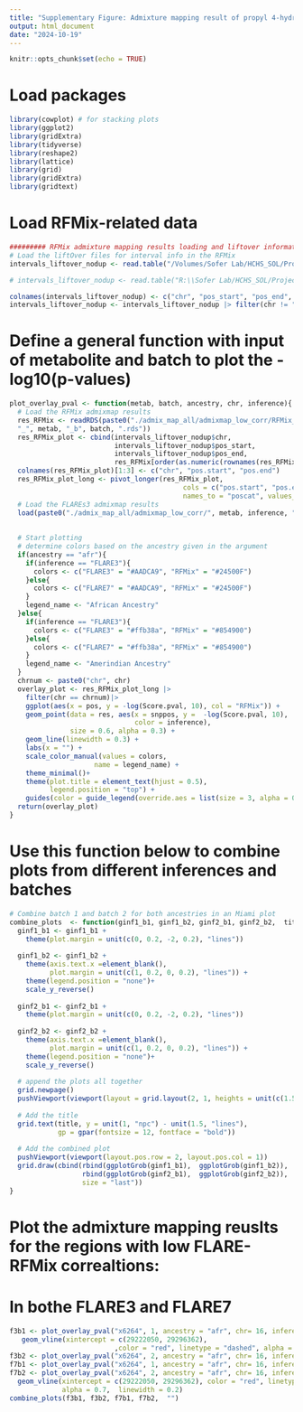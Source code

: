 ```yaml
---
title: "Supplementary Figure: Admixture mapping result of propyl 4-hydroxybenzoate sulfate, focusing on African ancestry at chromosome 16"
output: html_document
date: "2024-10-19"
---
```


```r
knitr::opts_chunk$set(echo = TRUE)
```

# Load packages
```r
library(cowplot) # for stacking plots 
library(ggplot2)
library(gridExtra)
library(tidyverse)
library(reshape2)
library(lattice)
library(grid)
library(gridExtra)
library(gridtext)
```

# Load RFMix-related data #
```r
######### RFMix admixture mapping results loading and liftover information ###### 
# Load the liftOver files for interval info in the RFMix
intervals_liftover_nodup <- read.table("/Volumes/Sofer Lab/HCHS_SOL/Projects/2023_local_ancestry_comparison_sol/Data/intervals_37-38.bed")

# intervals_liftover_nodup <- read.table("R:\\Sofer Lab/HCHS_SOL/Projects/2023_local_ancestry_comparison_sol/Data/intervals_37-38.bed")

colnames(intervals_liftover_nodup) <- c("chr", "pos_start", "pos_end", "snpid") 
intervals_liftover_nodup <- intervals_liftover_nodup |> filter(chr != "chrX") # 14753 mapped blocks

```

# Define a general function with input of metabolite and batch to plot the -log10(p-values)
```r
plot_overlay_pval <- function(metab, batch, ancestry, chr, inference){
  # Load the RFMix admixmap results 
  res_RFMix <- readRDS(paste0("./admix_map_all/admixmap_low_corr/RFMix_res_", ancestry,
  "_", metab, "_b", batch, ".rds"))
  res_RFMix_plot <- cbind(intervals_liftover_nodup$chr, 
                          intervals_liftover_nodup$pos_start,
                          intervals_liftover_nodup$pos_end,
                          res_RFMix[order(as.numeric(rownames(res_RFMix))),])
  colnames(res_RFMix_plot)[1:3] <- c("chr", "pos.start", "pos.end")
  res_RFMix_plot_long <- pivot_longer(res_RFMix_plot, 
                                           cols = c("pos.start", "pos.end"), 
                                           names_to = "poscat", values_to = "pos")
  # Load the FLAREs3 admixmap results
  load(paste0("./admix_map_all/admixmap_low_corr/", metab, inference, "_", ancestry, "_b", batch, "_chr", chr, ".Rdata"))
  
  
  # Start plotting
  # determine colors based on the ancestry given in the argument
  if(ancestry == "afr"){
    if(inference == "FLARE3"){
      colors <- c("FLARE3" = "#AADCA9", "RFMix" = "#24500F")
    }else{
      colors <- c("FLARE7" = "#AADCA9", "RFMix" = "#24500F")
    }
    legend_name <- "African Ancestry"
  }else{
    if(inference == "FLARE3"){
      colors <- c("FLARE3" = "#ffb38a", "RFMix" = "#854900")
    }else{
      colors <- c("FLARE7" = "#ffb38a", "RFMix" = "#854900")
    }
    legend_name <- "Amerindian Ancestry"
  }
  chrnum <- paste0("chr", chr)
  overlay_plot <- res_RFMix_plot_long |>
    filter(chr == chrnum)|> 
    ggplot(aes(x = pos, y = -log(Score.pval, 10), col = "RFMix")) +
    geom_point(data = res, aes(x = snppos, y =  -log(Score.pval, 10), 
                               color = inference), 
               size = 0.6, alpha = 0.3) +
    geom_line(linewidth = 0.3) +
    labs(x = "") +
    scale_color_manual(values = colors,
                     name = legend_name) +
    theme_minimal()+
    theme(plot.title = element_text(hjust = 0.5),
          legend.position = "top") +
    guides(color = guide_legend(override.aes = list(size = 3, alpha = 0.8))) 
  return(overlay_plot)
}
```

# Use this function below to combine plots from different inferences and batches
```r
# Combine batch 1 and batch 2 for both ancestries in an Miami plot
combine_plots  <- function(ginf1_b1, ginf1_b2, ginf2_b1, ginf2_b2,  title){
  ginf1_b1 <- ginf1_b1 + 
    theme(plot.margin = unit(c(0, 0.2, -2, 0.2), "lines"))
  
  ginf1_b2 <- ginf1_b2 + 
    theme(axis.text.x =element_blank(),
          plot.margin = unit(c(1, 0.2, 0, 0.2), "lines")) +
    theme(legend.position = "none")+
    scale_y_reverse()
  
  ginf2_b1 <- ginf2_b1 + 
    theme(plot.margin = unit(c(0, 0.2, -2, 0.2), "lines"))
  
  ginf2_b2 <- ginf2_b2 + 
    theme(axis.text.x =element_blank(),
          plot.margin = unit(c(1, 0.2, 0, 0.2), "lines")) +
    theme(legend.position = "none")+
    scale_y_reverse()
  
  # append the plots all together 
  grid.newpage()
  pushViewport(viewport(layout = grid.layout(2, 1, heights = unit(c(1.5, 8.5), "null"))))
  
  # Add the title
  grid.text(title, y = unit(1, "npc") - unit(1.5, "lines"), 
            gp = gpar(fontsize = 12, fontface = "bold"))
  
  # Add the combined plot
  pushViewport(viewport(layout.pos.row = 2, layout.pos.col = 1))
  grid.draw(cbind(rbind(ggplotGrob(ginf1_b1),  ggplotGrob(ginf1_b2)), 
                  rbind(ggplotGrob(ginf2_b1),  ggplotGrob(ginf2_b2)), 
                  size = "last"))
}
```

# Plot the admixture mapping reuslts for the regions with low FLARE-RFMix correaltions:
# In bothe FLARE3 and FLARE7
```r
f3b1 <- plot_overlay_pval("x6264", 1, ancestry = "afr", chr= 16, inference = "FLARE3") +
   geom_vline(xintercept = c(29222050, 29296362),
                          ,color = "red", linetype = "dashed", alpha = 0.7,  linewidth = 0.2)
f3b2 <- plot_overlay_pval("x6264", 2, ancestry = "afr", chr= 16, inference = "FLARE3") + geom_vline(xintercept = c(29222050, 29296362), color = "red", linetype = "dashed", alpha = 0.7,  linewidth = 0.2)
f7b1 <- plot_overlay_pval("x6264", 1, ancestry = "afr", chr= 16, inference = "FLARE7") + geom_vline(xintercept = c(29222050, 29296362), color = "red", linetype = "dashed", alpha = 0.7,  linewidth = 0.2)
f7b2 <- plot_overlay_pval("x6264", 2, ancestry = "afr", chr= 16, inference = "FLARE7") +
  geom_vline(xintercept = c(29222050, 29296362), color = "red", linetype = "dashed", 
             alpha = 0.7,  linewidth = 0.2)
combine_plots(f3b1, f3b2, f7b1, f7b2,  "")
```
